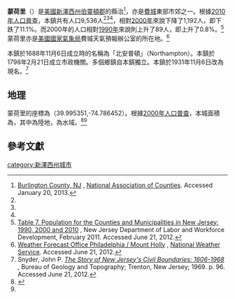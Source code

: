 {{Infobox settlement
|name                     = 蒙荷里<br>Mount Holly Township
|settlement_type          = 鄉鎮
|nickname                 = 
|motto                    =

<!-- Images -->
|image_skyline            = 
|imagesize                = 
|image_caption            = 
|image_flag               = 
|image_seal               =

<!-- Maps -->
|image_map                = Map of Burlington County highlighting Mount Holly Township.png
|mapsize                  = 250x200px
|map_caption              = 蒙荷里在新澤西州中的位置
|image_map1               =Census_Bureau_map_of_Mount_Holly_Township,_New_Jersey.png
|mapsize1                 = 250x200px
|map_caption1             = 人口普查局的蒙荷里地圖

<!-- Location -->
|subdivision_type         = [[世界地理索引|國家]]
|subdivision_name         = [[美國|美國]]
|subdivision_type1        = [[美國州份|州]]
|subdivision_name1        = [[新澤西州|新澤西州]]
|subdivision_type2        = [[縣_(美國)|縣]]
|subdivision_name2        = [[伯靈頓郡_(紐澤西州)|伯靈頓郡]]
|government_footnotes     = <ref name=DataBook>''2005 New Jersey Legislative District Data Book'', [[Rutgers_University|Rutgers University]] [[Edward_J._Bloustein_School_of_Planning_and_Public_Policy|Edward J. Bloustein School of Planning and Public Policy]], April 2005, p. 38.</ref>
|government_type          = 理事會經理政府
|leader_title             = [[市長|市長]]
|leader_name              = 理查德·陶氏（任期於2014年6月30日結束）<ref>[http://www.nj.gov/dca/mayors/mayors2013.pdf 2013 New Jersey Mayors Directory] {{Wayback|url=http://www.nj.gov/dca/mayors/mayors2013.pdf |date=20130725134131 }}, New Jersey Department of Community Affairs.</ref>
|leader_title1            = 鄉鎮經理
|leader_name1             = 史蒂夫·馬丁<ref name=Directory>[http://www.mountholly.info/department-directory/ Department Directory] {{Wayback|url=http://www.mountholly.info/department-directory/ |date=20130322225332 }}, Township of Mount Holly. Accessed March 15, 2013.</ref>
|leader_title2            = 書記
|leader_name2             = 夏洛特·克勞迪<ref name=Directory/>
|established_title1       = 成立
|established_date1        =1688年11月6日（當時名為北安普頓）
|established_title2       = 成立市政機關
|established_date2        = 1798年2月21日
|established_title3       = 更名
|established_date3        = 1931年11月6日（改為現名）

<!-- Area -->
|unit_pref                = Imperial
|area_footnotes           = <ref name=CensusArea>[http://www.census.gov/geo/maps-data/data/docs/gazetteer/county_sub_list_34.txt County Subdivisions: New Jersey - 2010 Census Gazetteer Files] {{Wayback|url=http://www.census.gov/geo/maps-data/data/docs/gazetteer/county_sub_list_34.txt |date=20130831122857 }}, [[United_States_Census_Bureau|United States Census Bureau]]. Accessed February 7, 2013.</ref>
|area_magnitude           = 
|area_total_km2           = 7.389
|area_land_km2            = 7.269
|area_water_km2           = 0.120
|area_total_sq_mi         = 2.852
|area_land_sq_mi          = 2.806
|area_water_sq_mi         = 0.046
|area_water_percent       = 1.63
|area_rank                = 州中566個城鎮中排行第348位<br>縣內40個城鎮中排行第31位<ref name=CensusArea/>

<!-- Population -->
|population_as_of         = [[2010年美國人口普查|2010年]]
|population_footnotes     = <ref name=Census2010>[http://factfinder2.census.gov/bkmk/table/1.0/en/DEC/10_DP/DPDP1/0600000US3400548900 DP-1 - Profile of General Population and Housing Characteristics: 2010 for Mount Holly township, Burlington County, New Jersey], [[United_States_Census_Bureau|United States Census Bureau]]. Accessed June 21, 2012.</ref><ref name=Districts2011>[http://www.njelections.org/2011-legislative-districts/towns-district.pdf#page=5 Municipalities Grouped by 2011-2020 Legislative Districts] {{Wayback|url=http://www.njelections.org/2011-legislative-districts/towns-district.pdf#page=5 |date=20190604184412 }}, [[New_Jersey_Department_of_State|New Jersey Department of State]], p. 5. Accessed January 6, 2013.</ref><ref name=LWV2012>[http://www.lwvnj.org/images/CG/2012_CG.pdf#page=61 ''2012 New Jersey Citizen's Guide to Government''] {{webarchive|url=https://web.archive.org/web/20130528181942/http://www.lwvnj.org/images/CG/2012_CG.pdf |date=2013-05-28 }}, p. 61, New Jersey [[League_of_Women_Voters|League of Women Voters]]. Accessed January 6, 2013.</ref><ref name=LWD2010>[http://lwd.dol.state.nj.us/labor/lpa/census/2010/dp/dp1_bur/mountholly1.pdf Profile of General Demographic Characteristics: 2010 for Mount Holly township] {{Wayback|url=http://lwd.dol.state.nj.us/labor/lpa/census/2010/dp/dp1_bur/mountholly1.pdf |date=20141029145712 }}, [[New_Jersey_Department_of_Labor_and_Workforce_Development|New Jersey Department of Labor and Workforce Development]]. Accessed June 21, 2012.</ref><ref name ="FactFinder">{{cite web|title=American FactFinder|url=http://factfinder2.census.gov/faces/nav/jsf/pages/index.xhtml|publisher=[[United_States_Census_Bureau|United States Census Bureau]]|accessdate=2013-01-25|archive-date=2012-02-17|archive-url=https://www.webcitation.org/65WtHj6J5?url=http://factfinder2.census.gov/faces/nav/jsf/pages/index.xhtml|dead-url=no}}</ref>
|population_total         = 9536 
|population_rank          = 州中566個城鎮中排行第251位<br>縣內40個城鎮中排行第16位<ref name=GCTPH1NJ2010>[http://factfinder2.census.gov/bkmk/table/1.0/en/DEC/10_SF1/GCTPH1.ST16/0400000US34 GCT-PH1 Population, Housing Units, Area, and Density: 2010 - State -- County Subdivision from the 2010 Census Summary File 1 for New Jersey], [[United_States_Census_Bureau|United States Census Bureau]]. Accessed February 7, 2013.</ref> 
|population_density_km2   = auto 
|population_density_sq_mi = 3397.9
|population_density_rank  = 州中566個城鎮中排行第191位<br>縣內40個城鎮中排行第9位<ref name=GCTPH1NJ2010/>
|population_est           = 9372
|pop_est_as_of            = 2012<ref name=PopEst/>

<!-- General information -->
|timezone                 = [[北美東部時區|北美東部時區]]
|utc_offset               = -5
|timezone_DST             = 北美東部時區
|utc_offset_DST           = -4
|elevation_footnotes      = <ref>{{Gnis|882104|Township of Mount Holly}}, [[Geographic_Names_Information_System|Geographic Names Information System]]. Accessed March 8, 2013.</ref>
|elevation_m              = 
|elevation_ft             = 36
|coordinates_type         = region:US_type:city
|coordinates_region       = US-NJ
|coordinates_display      = inline,title
|coordinates_footnotes    = {{GR|1}}<ref name=CensusArea/>
|latd                     = 39.995351
|longd                    = -74.786452

<!-- Area/postal codes & others -->
|postal_code_type         = [[美國郵政編碼|ZIP代碼]]
|postal_code              = 08060<ref>[http://tools.usps.com/go/ZipLookupResultsAction!input.action?resultMode=0&city=Mount%20Holly&state=NJ Look Up a ZIP Code for Mount Holly, NJ] {{Wayback|url=http://tools.usps.com/go/ZipLookupResultsAction!input.action?resultMode=0&city=Mount%20Holly&state=NJ |date=20160309180722 }}, [[United_States_Postal_Service|United States Postal Service]]. Accessed June 21, 2012.</ref>
|area_code                = 609
|blank_name               = [[聯邦信息處理標準|FIPS代碼]]
|blank_info               = 3400548900{{GR|2|dateform=mdy}}<ref name=CensusArea/><ref>[http://mcdc2.missouri.edu/webrepts/commoncodes/ccc_nj.html A Cure for the Common Codes: New Jersey] {{Webarchive|url=https://archive.today/20120527054825/http://mcdc2.missouri.edu/webrepts/commoncodes/ccc_nj.html |date=2012-05-27 }}, Missouri Census Data Center. Accessed June 21, 2012.</ref>
|blank1_name              = [[地名信息系統|GNIS代碼]]
|blank1_info              = 0882104{{GR|3|dateform=mdy}}<ref name=CensusArea/>
|website                  = http://www.mountholly.info
|footnotes                = 
}}

'''蒙荷里'''（{{lang en|'''Mount Holly'''}}）是[[美國|美國]][[新澤西州|新澤西州]][[伯靈頓郡_(紐澤西州)|伯靈頓郡]]的縣治{{GR|6}}<ref name=NACo>[http://www.uscounties.org/cffiles_web/counties/county.cfm?id=34005 Burlington County, NJ] {{webarchive|url=https://archive.is/20130416052542/http://www.uscounties.org/cffiles_web/counties/county.cfm?id=34005 |date=2013-04-16 }}, [[National_Association_of_Counties|National Association of Counties]]. Accessed January 20, 2013.</ref>，亦是[[費城|費城]]東部市郊之一。根據[[美國2010年人口普查|2010年人口普查]]，本鎮共有人口9,536人<ref name=Census2010/><ref name=Districts2011/><ref name=LWD2010/>，相對[[美國2000年人口普查|2000年]]來說下降了1,192人，即下跌了11.1%。而2000年的人口相對[[美國1990年人口普查|1990年]]來說則上升了89人，即上升了0.8%。<ref>[http://lwd.dol.state.nj.us/labor/lpa/census/2010/2010data/table7cm.xls Table 7. Population for the Counties and Municipalities in New Jersey: 1990, 2000 and 2010] {{webarchive|url=https://web.archive.org/web/20130520191436/http://lwd.dol.state.nj.us/labor/lpa/census/2010/2010data/table7cm.xls |date=2013-05-20 }}, New Jersey Department of Labor and Workforce Development, February 2011. Accessed June 21, 2012.</ref>蒙荷里亦是[[美國國家氣象局|美國國家氣象局]]費城天氣預報辦公室的所在地。<ref>[http://www.erh.noaa.gov/phi/ Weather Forecast Office Philadelphia / Mount Holly] {{Wayback|url=http://www.erh.noaa.gov/phi/ |date=20140327133446 }}, [[National_Weather_Service|National Weather Service]]. Accessed June 21, 2012.</ref>

本鎮於1688年11月6日成立時的名稱為「北安普頓」（Northampton）。本鎮於1798年2月21日成立市政機關。多個鄉鎮自本鎮獨立。本鎮於1931年11月6日改為現名。<ref name=Story>Snyder, John P. [http://www.state.nj.us/dep/njgs/enviroed/oldpubs/bulletin67.pdf ''The Story of New Jersey's Civil Boundaries: 1606-1968''] {{Wayback|url=http://www.state.nj.us/dep/njgs/enviroed/oldpubs/bulletin67.pdf |date=20120605161833 }}, Bureau of Geology and Topography; Trenton, New Jersey; 1969. p. 96. Accessed June 21, 2012.</ref>

==地理==
蒙荷里的座標為{{coord|39.995351|-74.786452|type:city_region:US-NJ|format=dms|display=inline}}（39.995351,-74.786452）。{{GR|1}}根據[[美國2000年人口普查|2000年人口普查]]，本城面積為{{convert|2.852|sqmi|sqkm|2}}，其中{{convert|2.806|sqmi|sqkm|2}}為陸地，{{convert|0.046|sqmi|sqkm|2}}為水域。<ref name ="Gazetteer files">{{cite web|title=US Gazetteer files 2010|url=http://www.census.gov/geo/www/gazetteer/files/Gaz_places_national.txt|publisher=[[United_States_Census_Bureau|United States Census Bureau]]|accessdate=2013-01-25|archive-url=https://www.webcitation.org/699nOulzi?url=http://www.census.gov/geo/www/gazetteer/files/Gaz_places_national.txt|archive-date=2012-07-14|dead-url=yes}}</ref><ref name=CensusArea/>

==參考文獻==
{{reflist|2}}

[[category:新澤西州城市|category:新澤西州城市]]